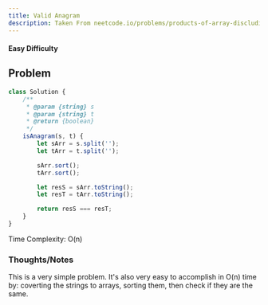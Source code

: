 ```yaml
---
title: Valid Anagram
description: Taken From neetcode.io/problems/products-of-array-discluding-self 
---
```

#### Easy Difficulty

## Problem

```js
class Solution {
	/**
	 * @param {string} s
	 * @param {string} t
	 * @return {boolean}
	 */
	isAnagram(s, t) {
		let sArr = s.split('');
		let tArr = t.split('');

		sArr.sort();
		tArr.sort();

		let resS = sArr.toString();
		let resT = tArr.toString();

		return resS === resT;
	}
}
```
Time Complexity: O(n)

### Thoughts/Notes
This is a very simple problem. It's also very easy to accomplish in O(n) time by: coverting the strings to arrays, sorting them, then check if they are the same.
